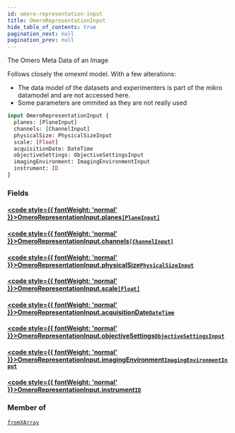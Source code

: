 ```yaml
---
id: omero-representation-input
title: OmeroRepresentationInput
hide_table_of_contents: true
pagination_next: null
pagination_prev: null
---
```








The Omero Meta Data of an Image

Follows closely the omexml model. With a few alterations:
- The data model of the datasets and experimenters is
part of the mikro datamodel and are not accessed here.
- Some parameters are ommited as they are not really used

```graphql
input OmeroRepresentationInput {
  planes: [PlaneInput]
  channels: [ChannelInput]
  physicalSize: PhysicalSizeInput
  scale: [Float]
  acquisitionDate: DateTime
  objectiveSettings: ObjectiveSettingsInput
  imagingEnvironment: ImagingEnvironmentInput
  instrument: ID
}
```


### Fields

#### [<code style={{ fontWeight: 'normal' }}>OmeroRepresentationInput.<b>planes</b></code>](#)<Bullet />[`[PlaneInput]`](/docs/schemas/mikro/inputs/plane-input) <Badge class="secondary" text="list"/> <Badge class="secondary" text="input"/>
> 
> 

#### [<code style={{ fontWeight: 'normal' }}>OmeroRepresentationInput.<b>channels</b></code>](#)<Bullet />[`[ChannelInput]`](/docs/schemas/mikro/inputs/channel-input) <Badge class="secondary" text="list"/> <Badge class="secondary" text="input"/>
> 
> 

#### [<code style={{ fontWeight: 'normal' }}>OmeroRepresentationInput.<b>physicalSize</b></code>](#)<Bullet />[`PhysicalSizeInput`](/docs/schemas/mikro/inputs/physical-size-input) <Badge class="secondary" text="input"/>
> 
> 

#### [<code style={{ fontWeight: 'normal' }}>OmeroRepresentationInput.<b>scale</b></code>](#)<Bullet />[`[Float]`](/docs/schemas/mikro/scalars/float) <Badge class="secondary" text="list"/> <Badge class="secondary" text="scalar"/>
> 
> 

#### [<code style={{ fontWeight: 'normal' }}>OmeroRepresentationInput.<b>acquisitionDate</b></code>](#)<Bullet />[`DateTime`](/docs/schemas/mikro/scalars/date-time) <Badge class="secondary" text="scalar"/>
> 
> 

#### [<code style={{ fontWeight: 'normal' }}>OmeroRepresentationInput.<b>objectiveSettings</b></code>](#)<Bullet />[`ObjectiveSettingsInput`](/docs/schemas/mikro/inputs/objective-settings-input) <Badge class="secondary" text="input"/>
> 
> 

#### [<code style={{ fontWeight: 'normal' }}>OmeroRepresentationInput.<b>imagingEnvironment</b></code>](#)<Bullet />[`ImagingEnvironmentInput`](/docs/schemas/mikro/inputs/imaging-environment-input) <Badge class="secondary" text="input"/>
> 
> 

#### [<code style={{ fontWeight: 'normal' }}>OmeroRepresentationInput.<b>instrument</b></code>](#)<Bullet />[`ID`](/docs/schemas/mikro/scalars/id) <Badge class="secondary" text="scalar"/>
> 
> 



### Member of

[`fromXArray`](/docs/schemas/mikro/mutations/from-xarray)  <Badge class="secondary" text="mutation"/>



